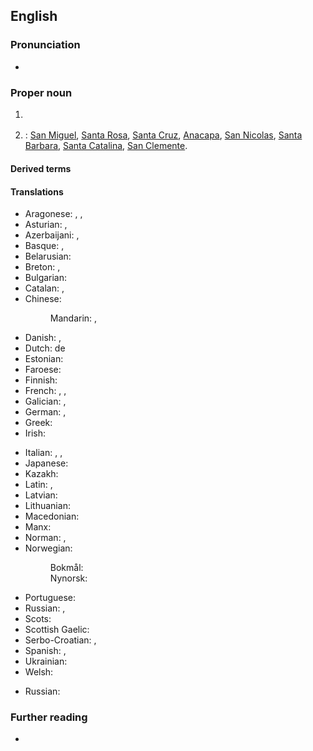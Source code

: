 ==English==

===Pronunciation===
* {{IPA|en|/ˈtʃænəl ˌaɪləndz/}}

===Proper noun===
{{en-proper noun|head=[[Channel]] [[island|Islands]]}}

# {{C|en|Places in the United Kingdom}} {{place|en|A <<group of islands>> of the <<c/Duchy of Normandy>> in the <<channel/English Channel>>: [[Jersey]], [[Guernsey]], [[Alderney]], [[Sark]], [[Herm]], [[Brecqhou]], [[Lihou]], [[Jethou]] and [[Burhou]].}}
# {{place|en|A <<group of islands>> off the coast of <<s/California>>, <<c/USA>>}}: [[San Miguel]], [[Santa Rosa]], [[Santa Cruz]], [[Anacapa]], [[San Nicolas]], [[Santa Barbara]], [[Santa Catalina]], [[San Clemente]].

====Derived terms====
{{col3|en|
|Channel Islander
|Channel
|Channel-Port aux Basques
}}

====Translations====
{{trans-top|group of islands in the English Channel}}
* Aragonese: {{t|an|islas Anglonormandas}}, {{t|an|islas d'a Canal}}, {{t|an|islas d'a Canal d'a Manga}}
* Asturian: {{t|ast|islles anglonormandes}}, {{t|ast|islles de la Canal}}
* Azerbaijani: {{t|az|Normand adaları}}, {{t|az|Çannel-Aylends}}
* Basque: {{t|eu|Anglo-normandiar uharteak}}, {{t|eu|Kanaleko uharteak}}
* Belarusian: {{t|be|Нармандскія астравы}}
* Breton: {{t|br|Inizi Angl-ha-Norman}}, {{t|br|Inizi Mor Breizh}}
* Bulgarian: {{t|bg|Нормандски острови}}
* Catalan: {{t|ca|illes Anglonormandes|f-p}}, {{t|ca|illes del Canal|f-p}}
* Chinese:
*: Mandarin: {{t+|cmn|海峽群島|sc=Hani}}, {{t+|cmn|海峡群岛|tr=Hǎixiá qúndǎo|sc=Hani}}
* Danish: {{t|da|Kanaløerne|c-p}}, {{t|da|De anglo-normandiske Øer}}
* Dutch: de {{t+|nl|Kanaaleilanden}}
* Estonian: {{t|et|Kanalisaared}}
* Faroese: {{t|fo|Ermarsundsoyggjarnar}}
* Finnish: {{t+|fi|Kanaalisaaret}}
* French: {{t+|fr|îles Anglo-Normandes|f-p}}, {{t|fr|îles de la Manche|f-p}}, {{t|fr|archipel Normand}}
* Galician: {{t|gl|Illas da Canle}}, {{t|gl|Illas Anglo-normandas}}
* German: {{t+|de|Kanalinseln|f-p}}, {{t|de|Normannischen Inseln}}
* Greek: {{t|el|Αγγλονορμανδικές Νήσοι|f-p}}
* Irish: {{t|ga|Oileáin Mhuir nIocht|p}}
{{trans-mid}}
* Italian: {{t|it|le [[Isole Normanne]]|f-p}}, {{t|it|le [[Isole del Canale]]|f-p}}, {{t|it|le [[Isole del Canale della Manica]]|f}}
* Japanese: {{t|ja|チャンネル諸島|tr=Channeru shotō|sc=Jpan}}
* Kazakh: {{t|kk|Норманд аралдары}}
* Latin: {{qualifier|Middle Latin}} {{t|la|Insulae Normannorum}}, {{t|la|Insulae Normannicae}}
* Latvian: {{t|lv|Normandijas salas}}
* Lithuanian: {{t|lt|Normandijos salos}}
* Macedonian: {{t|mk|Каналски Острови}}
* Manx: {{t|gv|Ellanyn Vooir Eeaght}}
* Norman: {{t|nrf|Îles d'la Manche|f-p}}, {{t|nrf|Îles Aungllo-Normaundes|f-p}}
* Norwegian:
*: Bokmål: {{t|nb|Kanaløyene|p}}
*: Nynorsk: {{t|nn|Kanaløyane|p}}
* Portuguese: {{t|pt|Ilhas do Canal|f-p}}
* Russian: {{t|ru|Норма́ндские острова́|m-p}}, {{t|ru|острова́ Ча́ннел|m-p|tr=ostrová Čánnɛl}} {{qualifier|rare}}
* Scots: {{t|sco|Chainel Islands}}
* Scottish Gaelic: {{t|gd|Eileanan a' Chaolais}}
* Serbo-Croatian: {{t|sh|Kanalski otoci}}, {{t|sh|Anglo-normandijski otoci}}
* Spanish: {{t|es|islas del Canal|f-p}}, {{t|es|islas Anglonormandas|f-p}}
* Ukrainian: {{t|uk|Нормандські острови}}
* Welsh: {{t|cy|Ynysoedd y Sianel}}
{{trans-bottom}}

{{trans-top|groups of islands off the coast of California}}
* Russian: {{t|ru|острова́ Ча́ннел|m-p|tr=ostrová Čánnɛl}}
{{trans-mid}}
{{trans-bottom}}

===Further reading===
* {{pedia}}